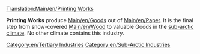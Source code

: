 [[Translation:Main/en/Printing Works]]
{{en/Industries|image=Printworks.png
|name=Printing Works
|climates=[[Main/en/Climates#Sub-arctic|Sub-Arctic]]
|accepts=[[Main/en/Paper]]
|produces=[[Main/en/Goods]]
|notes=Not present in other [[Main/en/Climates]].
}}

'''Printing Works''' produce [[Main/en/Goods]] out of [[Main/en/Paper]]. It is the final step from snow-covered [[Main/en/Wood]] to valuable Goods in the [[Main/en/Climates#Sub-arctic|sub-arctic climate]]. No other climate contains this industry.

{{en/Navbox Industries}}

[[Category:en/Tertiary Industries]]
[[Category:en/Sub-Arctic Industries]]